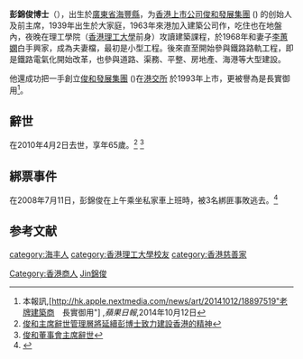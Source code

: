 '''彭錦俊博士'''（{{bd|1939年||2010年|4月2日|catIdx=Peng彭錦俊}}），出生於[[廣東省|廣東省]][[海豐縣|海豐縣]]，为[[香港|香港]][[上市公司|上市公司]][[俊和發展集團|俊和發展集團]] ({{sehk2|0711}}) 的创始人及前主席，1939年出生於大家庭，1963年來港加入建築公司作，吃住也在地盤內，夜晚在理工學院（[[香港理工大學|香港理工大學]]前身）攻讀建築課程，於1968年和妻子[[李蕙嫻|李蕙嫻]]白手興家，成為夫妻檔，最初是小型工程。後來直至開始參與鐵路路軌工程，即是鐵路電氣化開始改革，也參與道路、渠務、平整、房地產、海港等大型建設。

他還成功把一手創立[[俊和發展集團|俊和發展集團]] ({{sehk2|0711}})在[[港交所|港交所]] 於1993年上市，更被譽為是長實御用<Ref>
本報訊,[http://hk.apple.nextmedia.com/news/art/20141012/18897519"老牌建築商　長實御用"] {{Wayback|url=http://hk.apple.nextmedia.com/news/art/20141012/18897519 |date=20170922195241 }},''蘋果日報'',2014年10月12日
</Ref>。

==辭世==
在2010年4月2日去世，享年65歲。<ref>[http://www.chunwo.com/pdf/Press%20Release/Chun%20Wo%20_711_%20-%20Press%20Release%20_Chi__r1.pdf 俊和主席辭世管理層將延續彭博士致力建設香港的精神]{{dead link|date=2018年2月 |bot=InternetArchiveBot |fix-attempted=yes }}</ref> 
<ref>[http://www.hkexnews.hk/listedco/listconews/sehk/20100407/LTN20100407428_C.pdf 俊和董事會主席辭世]</ref>

==綁票事件==
在2008年7月11日，彭錦俊在上午乘坐私家車上班時，被3名綁匪事敗逃去。<ref>{{Cite web |url=http://news.sina.com/hk/chinapress/103-000-101-106/2008-07-12/03173064168.html |title=香港發生懷疑未遂綁票案 |access-date=2010-05-02 |archive-date=2016-03-04 |archive-url=https://web.archive.org/web/20160304112552/http://news.sina.com/hk/chinapress/103-000-101-106/2008-07-12/03173064168.html }}</ref>

==参考文献==
<div class="references-small">
<references />
</div>

[[Category:香港商人|Category:香港商人]]
[[Category:彭姓|Jin錦俊]]
[[category:海丰人|category:海丰人]]
[[category:香港理工大學校友|category:香港理工大學校友]]
[[category:香港慈善家|category:香港慈善家]]